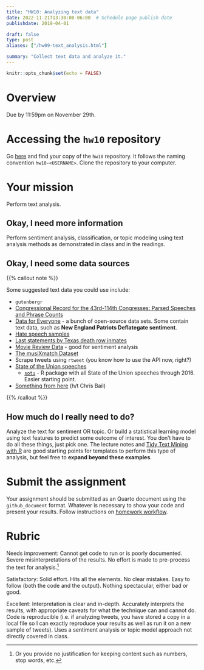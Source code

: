 ```yaml
---
title: "HW10: Analyzing text data"
date: 2022-11-21T13:30:00-06:00  # Schedule page publish date
publishdate: 2019-04-01

draft: false
type: post
aliases: ["/hw09-text_analysis.html"]

summary: "Collect text data and analyze it."
---
```


```r
knitr::opts_chunk$set(echo = FALSE)
```

# Overview

Due by 11:59pm on November 29th.

# Accessing the `hw10` repository

Go [here](https://github.coecis.cornell.edu/cis-fa22) and find your copy of the `hw10` repository. It follows the naming convention `hw10-<USERNAME>`. Clone the repository to your computer.

# Your mission

Perform text analysis.

## Okay, I need more information

Perform sentiment analysis, classification, or topic modeling using text analysis methods as demonstrated in class and in the readings.

## Okay, I need some data sources

{{% callout note %}}

Some suggested text data you could use include:

* `gutenbergr`
* [Congressional Record for the 43rd-114th Congresses: Parsed Speeches and Phrase Counts](https://data.stanford.edu/congress_text)
* [Data for Everyone](https://www.figure-eight.com/data-for-everyone/) - a bunch of open-source data sets. Some contain text data, such as **New England Patriots Deflategate sentiment**.
* [Hate speech samples](https://github.com/t-davidson/hate-speech-and-offensive-language)
* [Last statements by Texas death row inmates](https://www.kaggle.com/mykhe1097/last-words-of-death-row-inmates)
* [Movie Review Data](http://www.cs.cornell.edu/people/pabo/movie-review-data/) - good for sentiment analysis
* [The musiXmatch Dataset](http://millionsongdataset.com/musixmatch/)
* Scrape tweets using `rtweet` (you know how to use the API now, right?)
* [State of the Union speeches](http://www.presidency.ucsb.edu/sou.php)
    * [`sotu`](https://github.com/statsmaths/sotu) - R package with all State of the Union speeches through 2016. Easier starting point.
* [Something from here](https://docs.google.com/spreadsheets/d/1I7cvuCBQxosQK2evTcdL3qtglaEPc0WFEs6rZMx-xiE/edit#gid=0) (h/t Chris Bail)

{{% /callout %}}

## How much do I really need to do?

Analyze the text for sentiment OR topic. Or build a statistical learning model using text features to predict some outcome of interest. You don't have to do all these things, just pick one. The lecture notes and [Tidy Text Mining with R](http://tidytextmining.com/) are good starting points for templates to perform this type of analysis, but feel free to **expand beyond these examples**.

# Submit the assignment

Your assignment should be submitted as an Quarto document using the `github_document` format. Whatever is necessary to show your code and present your results. Follow instructions on [homework workflow](/faq/homework-guidelines/#homework-workflow).

# Rubric

Needs improvement: Cannot get code to run or is poorly documented. Severe misinterpretations of the results. No effort is made to pre-process the text for analysis.[^justification]

Satisfactory: Solid effort. Hits all the elements. No clear mistakes. Easy to follow (both the code and the output). Nothing spectacular, either bad or good.

Excellent: Interpretation is clear and in-depth. Accurately interprets the results, with appropriate caveats for what the technique can and cannot do. Code is reproducible (i.e. if analyzing tweets, you have stored a copy in a local file so I can exactly reproduce your results as well as run it on a new sample of tweets). Uses a sentiment analysis or topic model approach not directly covered in class.

[^justification]: Or you provide no justification for keeping content such as numbers, stop words, etc.

